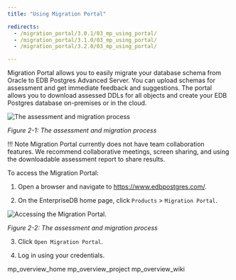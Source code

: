 ```yaml
---
title: "Using Migration Portal"

redirects:
  - /migration_portal/3.0.1/03_mp_using_portal/
  - /migration_portal/3.1.0/03_mp_using_portal/
  - /migration_portal/3.2.0/03_mp_using_portal/

---
```


<div id="mp_using_portal" class="registered_link"></div>

Migration Portal allows you to easily migrate your database schema from Oracle to EDB Postgres Advanced Server. You can upload schemas for assessment and get immediate feedback and suggestions. The portal allows you to download assessed DDLs for all objects and create your EDB Postgres database on-premises or in the cloud.

![The assessment and migration process](../images/mp_using_portal.png)

*Figure 2-1: The assessment and migration process*

!!! Note
    Migration Portal currently does not have team collaboration features. We recommend collaborative meetings, screen sharing, and using the downloadable assessment report to share results.

To access the Migration Portal:

1.  Open a browser and navigate to <https://www.edbpostgres.com/>.

2.  On the EnterpriseDB home page, click `Products` > `Migration Portal`.

![Accessing the Migration Portal.](../images/mp_using_portal_accessing.png)

*Figure 2-2: The assessment and migration process*

3.  Click `Open Migration Portal`.

4.  Log in using your credentials.

<div class="toctree" maxdepth="3">

mp_overview_home mp_overview_project mp_overview_wiki

</div>
